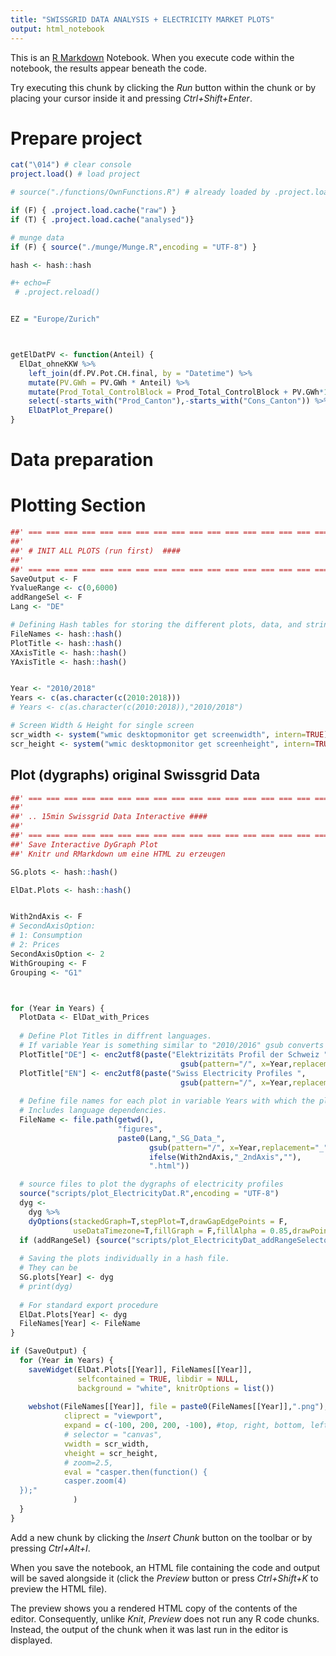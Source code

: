 ```yaml
---
title: "SWISSGRID DATA ANALYSIS + ELECTRICITY MARKET PLOTS"
output: html_notebook
---
```


This is an [R Markdown](http://rmarkdown.rstudio.com) Notebook. When you execute code within the notebook, the results appear beneath the code. 

Try executing this chunk by clicking the *Run* button within the chunk or by placing your cursor inside it and pressing *Ctrl+Shift+Enter*. 

# Prepare project
```r
cat("\014") # clear console
project.load() # load project

# source("./functions/OwnFunctions.R") # already loaded by .project.load

if (F) { .project.load.cache("raw") }
if (T) { .project.load.cache("analysed")}

# munge data
if (F) { source("./munge/Munge.R",encoding = "UTF-8") }

hash <- hash::hash

#+ echo=F
 # .project.reload()


EZ = "Europe/Zurich"



getElDatPV <- function(Anteil) {
  ElDat_ohneKKW %>% 
    left_join(df.PV.Pot.CH.final, by = "Datetime") %>% 
    mutate(PV.GWh = PV.GWh * Anteil) %>% 
    mutate(Prod_Total_ControlBlock = Prod_Total_ControlBlock + PV.GWh*1E06) %>%
    select(-starts_with("Prod_Canton"),-starts_with("Cons_Canton")) %>%
    ElDatPlot_Prepare()
}

```

# Data preparation

# Plotting Section
```r
##' === === === === === === === === === === === === === === === === ====
##' 
##' # INIT ALL PLOTS (run first)  ####
##' 
##' === === === === === === === === === === === === === === === === ===
SaveOutput <- F
YvalueRange <- c(0,6000)
addRangeSel <- F
Lang <- "DE"

# Defining Hash tables for storing the different plots, data, and strings for different language options
FileNames <- hash::hash()
PlotTitle <- hash::hash()
XAxisTitle <- hash::hash()
YAxisTitle <- hash::hash()


Year <- "2010/2018"
Years <- c(as.character(c(2010:2018)))
# Years <- c(as.character(c(2010:2018)),"2010/2018")

# Screen Width & Height for single screen
scr_width <- system("wmic desktopmonitor get screenwidth", intern=TRUE)[2] %>% as.numeric(.)
scr_height <- system("wmic desktopmonitor get screenheight", intern=TRUE)[2] %>% as.numeric(.)

```

## Plot (dygraphs) original Swissgrid Data
```r
##' === === === === === === === === === === === === === === === === ===
##' 
##' .. 15min Swissgrid Data Interactive ####
##' 
##' === === === === === === === === === === === === === === === === ===
##' Save Interactive DyGraph Plot
##' Knitr und RMarkdown um eine HTML zu erzeugen

SG.plots <- hash::hash()

ElDat.Plots <- hash::hash()


With2ndAxis <- F
# SecondAxisOption: 
# 1: Consumption
# 2: Prices
SecondAxisOption <- 2
WithGrouping <- F
Grouping <- "G1"



for (Year in Years) {
  PlotData <- ElDat_with_Prices
  
  # Define Plot Titles in diffrent languages.
  # If variable Year is something similar to "2010/2016" gsub converts it to "2010 to 2016" in the title.
  PlotTitle["DE"] <- enc2utf8(paste("Elektrizitäts Profil der Schweiz ",
                                      gsub(pattern="/", x=Year,replacement=" bis ")))
  PlotTitle["EN"] <- enc2utf8(paste("Swiss Electricity Profiles ",
                                      gsub(pattern="/", x=Year,replacement=" to ")))
  
  # Define file names for each plot in variable Years with which the plot will be saved on disk.
  # Includes language dependencies.
  FileName <- file.path(getwd(),
                        "figures",
                        paste0(Lang,"_SG_Data_",
                               gsub(pattern="/", x=Year,replacement="_"), # needed if filter is e.g. "2010/2016"
                               ifelse(With2ndAxis,"_2ndAxis",""),
                               ".html"))

  # source files to plot the dygraphs of electricity profiles
  source("scripts/plot_ElectricityDat.R",encoding = "UTF-8")
  dyg <- 
    dyg %>%   
    dyOptions(stackedGraph=T,stepPlot=T,drawGapEdgePoints = F,
              useDataTimezone=T,fillGraph = F,fillAlpha = 0.85,drawPoints = F)
  if (addRangeSel) {source("scripts/plot_ElectricityDat_addRangeSelector.R",encoding = "UTF-8")} 
  
  # Saving the plots individually in a hash file.
  # They can be 
  SG.plots[Year] <- dyg
  # print(dyg)
  
  # For standard export procedure
  ElDat.Plots[Year] <- dyg
  FileNames[Year] <- FileName
}

if (SaveOutput) {
  for (Year in Years) {
    saveWidget(ElDat.Plots[[Year]], FileNames[[Year]], 
               selfcontained = TRUE, libdir = NULL,
               background = "white", knitrOptions = list())
    
    webshot(FileNames[[Year]], file = paste0(FileNames[[Year]],".png"),
            cliprect = "viewport",
            expand = c(-100, 200, 200, -100), #top, right, bottom, left
            # selector = "canvas",
            vwidth = scr_width,
            vheight = scr_height,
            # zoom=2.5,
            eval = "casper.then(function() {
            casper.zoom(4)
  });"
              )
  }
}


```



Add a new chunk by clicking the *Insert Chunk* button on the toolbar or by pressing *Ctrl+Alt+I*.

When you save the notebook, an HTML file containing the code and output will be saved alongside it (click the *Preview* button or press *Ctrl+Shift+K* to preview the HTML file).

The preview shows you a rendered HTML copy of the contents of the editor. Consequently, unlike *Knit*, *Preview* does not run any R code chunks. Instead, the output of the chunk when it was last run in the editor is displayed.
